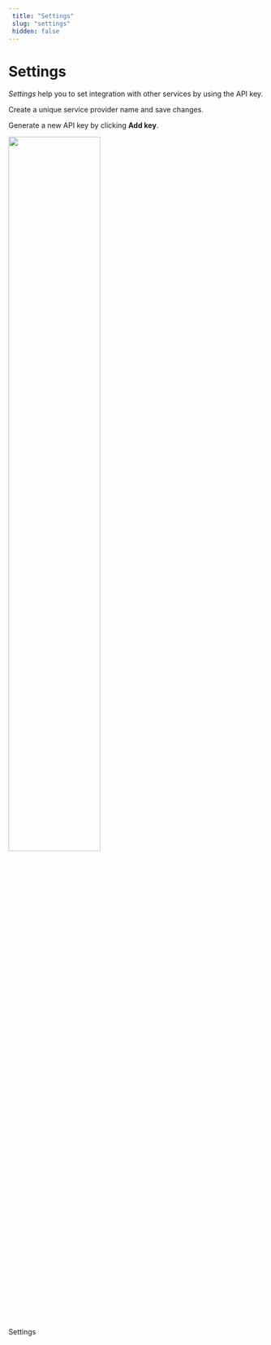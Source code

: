```yaml
---
 title: "Settings" 
 slug: "settings" 
 hidden: false 
---
```


# Settings

*Settings* help you to set integration with other services by using the API key.

Create a unique service provider name and save changes.

Generate a new API key by clicking **Add key**.

<Frame>
  <img class="image-center"  src="../../../_assets/voice-gateway/VG-webapp-settings.png" width="60%" />
  <figcaption>Settings</figcaption>
</Frame>

